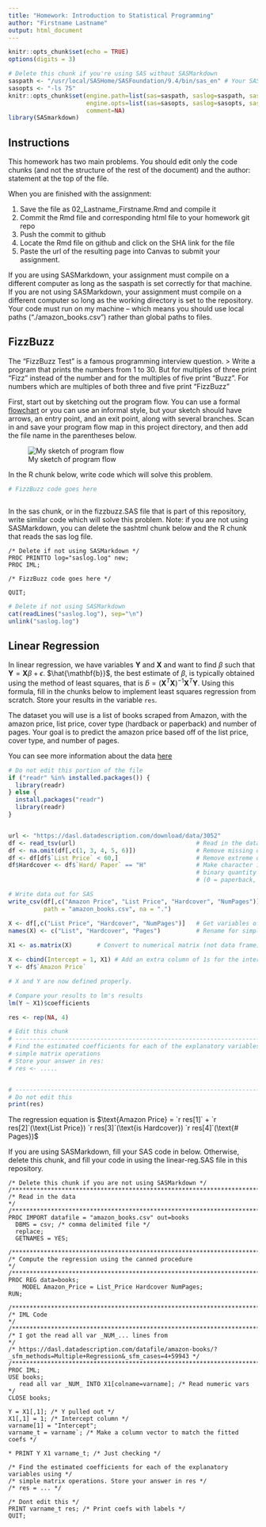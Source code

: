 ```yaml
---
title: "Homework: Introduction to Statistical Programming"
author: "Firstname Lastname"
output: html_document
---
```


```r
knitr::opts_chunk$set(echo = TRUE)
options(digits = 3)
```

```r
# Delete this chunk if you're using SAS without SASMarkdown
saspath <- "/usr/local/SASHome/SASFoundation/9.4/bin/sas_en" # Your SAS path goes here
sasopts <- "-ls 75"
knitr::opts_chunk$set(engine.path=list(sas=saspath, saslog=saspath, sashtml=saspath),
                      engine.opts=list(sas=sasopts, saslog=sasopts, sashtml=sasopts), 
                      comment=NA)
library(SASmarkdown)
```
## Instructions
This homework has two main problems. You should edit only the code chunks (and not the structure of the rest of the document) and the author: statement at the top of the file. 

When you are finished with the assignment: 

1. Save the file as 02_Lastname_Firstname.Rmd and compile it
2. Commit the Rmd file and corresponding html file to your homework git repo
3. Push the commit to github
4. Locate the Rmd file on github and click on the SHA link for the file
5. Paste the url of the resulting page into Canvas to submit your assignment.

If you are using SASMarkdown, your assignment must compile on a different computer as long as the saspath is set correctly for that machine.
If you are not using SASMarkdown, your assignment must compile on a different computer so long as the working directory is set to the repository. Your code must run on my machine -- which means you should use local paths ("./amazon_books.csv") rather than global paths to files.

## FizzBuzz

The "FizzBuzz Test" is a famous programming interview question. 
> Write a program that prints the numbers from 1 to 30. But for multiples of three print “Fizz” instead of the number and for the multiples of five print “Buzz”. For numbers which are multiples of both three and five print "FizzBuzz"

First, start out by sketching out the program flow. You can use a formal [flowchart](https://www.programiz.com/article/flowchart-programming) or you can use an informal style, but your sketch should have arrows, an entry point, and an exit point, along with several branches. Scan in and save your program flow map in this project directory, and then add the file name in the parentheses below.

![My sketch of program flow](./my-file-name.jpg)

In the R chunk below, write code which will solve this problem. 

```r

# FizzBuzz code goes here



```

In the sas chunk, or in the fizzbuzz.SAS file that is part of this repository, write similar code which will solve this problem. Note: if you are not using SASMarkdown, you can delete the sashtml chunk below and the R chunk that reads the sas log file. 

```sashtml
/* Delete if not using SASMarkdown */
PROC PRINTTO log="saslog.log" new;
PROC IML;

/* FizzBuzz code goes here */

QUIT;
```

```r
# Delete if not using SASMarkdown
cat(readLines("saslog.log"), sep="\n")
unlink("saslog.log")
```


## Linear Regression

In linear regression, we have variables $\mathbf{Y}$ and $\mathbf{X}$ and want to find $\beta$ such that $\mathbf{Y} = \mathbf{X}\beta + \epsilon$. $\hat{\mathbf{b}}$, the best estimate of $\beta$, is typically obtained using the method of least squares, that is $\hat b = (\mathbf{X}^{T}\mathbf{X})^{-1}\mathbf{X}^T\mathbf{Y}$. Using this formula, fill in the chunks below to implement least squares regression from scratch. Store your results in the variable `res`.

The dataset you will use is a list of books scraped from Amazon, with the amazon price, list price, cover type (hardback or paperback) and number of pages. Your goal is to predict the amazon price based off of the list price, cover type, and number of pages.

You can see more information about the data [here](https://dasl.datadescription.com/datafile/amazon-books/?_sfm_methods=Multiple+Regression&_sfm_cases=4+59943)

```r
# Do not edit this portion of the file
if ("readr" %in% installed.packages()) {
  library(readr)
} else {
  install.packages("readr")
  library(readr)
}


url <- "https://dasl.datadescription.com/download/data/3052"
df <- read_tsv(url)                                  # Read in the data
df <- na.omit(df[,c(1, 3, 4, 5, 6)])                 # Remove missing observations
df <- df[df$`List Price` < 60,]                      # Remove extreme observations
df$Hardcover <- df$`Hard/ Paper` == "H"              # Make character into
                                                     # binary quantity 
                                                     # (0 = paperback, 1 = hardcover)

# Write data out for SAS
write_csv(df[,c("Amazon Price", "List Price", "Hardcover", "NumPages")], 
          path = "amazon_books.csv", na = ".")

X <- df[,c("List Price", "Hardcover", "NumPages")]   # Get variables of interest
names(X) <- c("List", "Hardcover", "Pages")          # Rename for simplicity
                                                     
X1 <- as.matrix(X)       # Convert to numerical matrix (not data frame)

X <- cbind(Intercept = 1, X1) # Add an extra column of 1s for the intercept
Y <- df$`Amazon Price`

# X and Y are now defined properly.

# Compare your results to lm's results
lm(Y ~ X1)$coefficients

res <- rep(NA, 4)
```

```r
# Edit this chunk
# ------------------------------------------------------------------------------
# Find the estimated coefficients for each of the explanatory variables using 
# simple matrix operations
# Store your answer in res: 
# res <- .....


# ------------------------------------------------------------------------------
# Do not edit this
print(res) 
```

The regression equation is $\text{Amazon Price} = `r res[1]` + `r res[2]`(\text{List Price}) `r res[3]`(\text{is Hardcover})  `r res[4]`(\text{# Pages})$


If you are using SASMarkdown, fill your SAS code in below. Otherwise, delete this chunk, and fill your code in using the linear-reg.SAS file in this repository.
```sas
/* Delete this chunk if you are not using SASMarkdown */
/********************************************************************************/
/* Read in the data                                                             */
/********************************************************************************/
PROC IMPORT datafile = "amazon_books.csv" out=books
  DBMS = csv; /* comma delimited file */
  replace;
  GETNAMES = YES;
  
/********************************************************************************/
/* Compute the regression using the canned procedure                            */
/********************************************************************************/
PROC REG data=books;
    MODEL Amazon_Price = List_Price Hardcover NumPages;
RUN;

/********************************************************************************/
/* IML Code                                                                     */
/********************************************************************************/
/* I got the read all var _NUM_... lines from                                   */
/* https://dasl.datadescription.com/datafile/amazon-books/?_sfm_methods=Multiple+Regression&_sfm_cases=4+59943 */
/********************************************************************************/
PROC IML;
USE books;
   read all var _NUM_ INTO X1[colname=varname]; /* Read numeric vars */
CLOSE books;
  
Y = X1[,1]; /* Y pulled out */
X1[,1] = 1; /* Intercept column */
varname[1] = "Intercept";
varname_t = varname`; /* Make a column vector to match the fitted coefs */
    
* PRINT Y X1 varname_t; /* Just checking */
    
/* Find the estimated coefficients for each of the explanatory variables using */
/* simple matrix operations. Store your answer in res */
/* res = ... */
     
/* Dont edit this */     
PRINT varname_t res; /* Print coefs with labels */
QUIT;
```
